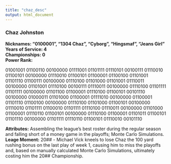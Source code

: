 ```yaml
---
title: "chaz_desc"
output: html_document
---
```


### Chaz Johnston
**Nicknames: "0100001", "1304 Chaz", "Cyborg", "Hingsmaf", "Jeans Girl"**   
**Years of Service: 4**   
**Championships: 0**    
**Power Rank:**  

01001001 01100110 00100000 01111001 01101111 01110101 00100111 01110010 01100101 00100000 01110010 01100101 01100001
01100100 01101001 01101110 01100111 00100000 01110100 01101000 01101001 01110011 00100000 01101001 01110100 00100111
01110011 00100000 01110100 01101111 01101111 00100000 01101100 01100001 01110100 01100101 00101110 00100000 01000011
01101000 01100001 01111010 00100000 01100001 01101110 01100100 00100000 01110100 01101000 01100101 00100000 01110010
01101111 01100010 01101111 01110100 01110011 00100000 01101000 01100001 01110110 01100101 00100000 01110100 01100001
01101011 01100101 01101110 00100000 01101111 01110110 01100101 01110010 00101110  

**Attributes:** Assembling the league's best roster during the regular season and falling short of a money game in the playoffs; Monte Carlo Simulations.   
**Leage Moment:** 20## - Michael Vick kneels to lose Chaz the 100 yard rushing bonus on the last play of week 1, causing him to miss the playoffs and, based on manually calculated Monte Carlo Simulations, ultimately costing him the 20## Championship.